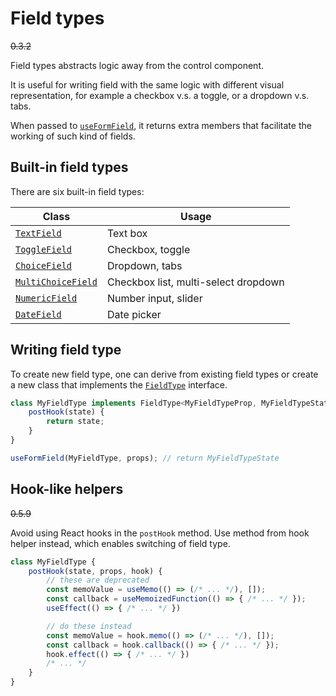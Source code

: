 <Module name="zeta-dom-react" />

# Field types

~~0.3.2~~

Field types abstracts logic away from the control component.

It is useful for writing field with the same logic with different visual representation,
for example a checkbox v.s. a toggle, or a dropdown v.s. tabs.

When passed to [`useFormField`](:), it returns extra members that facilitate the working
of such kind of fields.

## Built-in field types

There are six built-in field types:

| Class                   | Usage                                |
| ----------------------- | ------------------------------------ |
| [`TextField`](:)        | Text box                             |
| [`ToggleField`](:)      | Checkbox, toggle                     |
| [`ChoiceField`](:)      | Dropdown, tabs                       |
| [`MultiChoiceField`](:) | Checkbox list, multi-select dropdown |
| [`NumericField`](:)     | Number input, slider                 |
| [`DateField`](:)        | Date picker                          |

## Writing field type

To create new field type, one can derive from existing field types or 
create a new class that implements the [`FieldType`](:) interface.

```typescript
class MyFieldType implements FieldType<MyFieldTypeProp, MyFieldTypeState> {
    postHook(state) {
        return state;
    }
}

```

```typescript
useFormField(MyFieldType, props); // return MyFieldTypeState
```

## Hook-like helpers

~~0.5.9~~

Avoid using React hooks in the `postHook` method. Use method from hook helper instead, which enables switching of field type.

```typescript
class MyFieldType {
    postHook(state, props, hook) {
        // these are deprecated
        const memoValue = useMemo(() => (/* ... */), []);
        const callback = useMemoizedFunction(() => { /* ... */ });
        useEffect(() => { /* ... */ })

        // do these instead
        const memoValue = hook.memo(() => (/* ... */), []);
        const callback = hook.callback(() => { /* ... */ });
        hook.effect(() => { /* ... */ })
        /* ... */
    }
}
```
